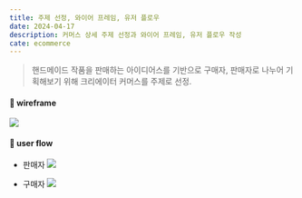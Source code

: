 ```yaml
---
title: 주제 선정, 와이어 프레임, 유저 플로우
date: 2024-04-17
description: 커머스 상세 주제 선정과 와이어 프레임, 유저 플로우 작성
cate: ecommerce
---
```


> 핸드메이드 작품을 판매하는 아이디어스를 기반으로 구매자, 판매자로 나누어 기획해보기 위해 크리에이터 커머스를 주제로 선정.

#### 📍 wireframe

![](/projects/ecommerce/1-1.png)

#### 📍 user flow

- 판매자
  ![](/projects/ecommerce/1-2.png)

- 구매자
  ![](/projects/ecommerce/1-3.png)
